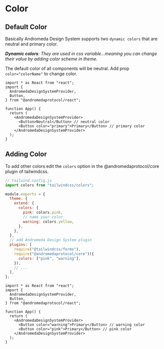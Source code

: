 # Color

## Default Color

Basically Andromeda Design System supports two `dynamic colors` that are neutral and primary color.

_<b>Dynamic colors</b>: They are used in css variable...meaning you can change their value by adding color scheme in theme._

The default color of all components will be neutral. Add prop `color="colorName"` to change color.

```tsx
import * as React from "react";
import {
  AndromedaDesignSystemProvider,
  Button,
} from "@andromedaprotocol/react";

function App() {
  return (
    <AndromedaDesignSystemProvider>
      <Button>Neutral</Button> // neutral color
      <Button color="primary">Primary</Button> // primary color
    </AndromedaDesignSystemProvider>
  );
}
```

## Adding Color

To add other colors edit the `colors` option in the @andromedaprotocol/core plugin of tailwindcss.

```js
// tailwind.config.js
import colors from "tailwindcss/colors";

module.exports = {
  theme: {
    extend: {
      colors: {
        pink: colors.pink,
        // name your color
        warning: colors.yellow,
      },
    },
  },
  // add Andromeda Design System plugin
  plugins: [
    require("@tailwindcss/forms"),
    require("@andromedaprotocol/core")({
      colors: ["pink", "warning"],
    }),
    // ...
  ],
};
```

```tsx
import * as React from "react";
import {
  AndromedaDesignSystemProvider,
  Button,
} from "@andromedaprotocol/react";

function App() {
  return (
    <AndromedaDesignSystemProvider>
      <Button color="warning">Primary</Button> // warning color
      <Button color="pink">Primary</Button> // pink color
    </AndromedaDesignSystemProvider>
  );
}
```
